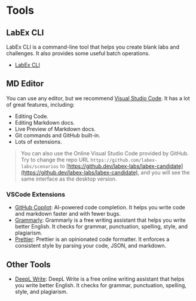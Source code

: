 # Tools

## LabEx CLI

LabEx CLI is a command-line tool that helps you create blank labs and challenges. It also provides some useful batch operations.

- [LabEx CLI](https://github.com/labex-labs/labex-cli)

## MD Editor

You can use any editor, but we recommend [Visual Studio Code](https://code.visualstudio.com/). It has a lot of great features, including:

- Editing Code.
- Editing Markdown docs.
- Live Preview of Markdown docs.
- Git commands and GitHub built-in.
- Lots of extensions.

> You can also use the Online Visual Studio Code provided by GitHub. Try to change the repo URL `https://github.com/labex-labs/scenarios` to [https://github.dev/labex-labs/labex-candidate](https://github.dev/labex-labs/labex-candidate), and you will see the same interface as the desktop version.

### VSCode Extensions

- [GitHub Copilot](https://marketplace.visualstudio.com/items?itemName=GitHub.copilot): AI-powered code completion. It helps you write code and markdown faster and with fewer bugs. 
- [Grammarly](https://marketplace.visualstudio.com/items?itemName=znck.grammarly): Grammarly is a free writing assistant that helps you write better English. It checks for grammar, punctuation, spelling, style, and plagiarism.
- [Prettier](https://marketplace.visualstudio.com/items?itemName=esbenp.prettier-vscode): Prettier is an opinionated code formatter. It enforces a consistent style by parsing your code, JSON, and markdown.

## Other Tools

- [DeepL Write](https://www.deepl.com/write): DeepL Write is a free online writing assistant that helps you write better English. It checks for grammar, punctuation, spelling, style, and plagiarism.
